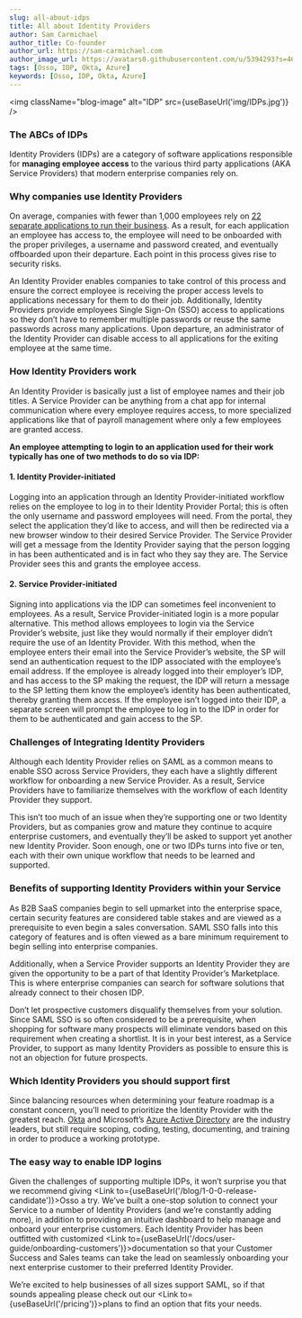 ```yaml
---
slug: all-about-idps
title: All about Identity Providers
author: Sam Carmichael
author_title: Co-founder
author_url: https://sam-carmichael.com
author_image_url: https://avatars0.githubusercontent.com/u/5394293?s=460&u=03bbc0c5174d8341157e4cddb3252b74f33b2482&v=4
tags: [Osso, IDP, Okta, Azure]
keywords: [Osso, IDP, Okta, Azure]
---
```



<img className="blog-image" alt="IDP" src={useBaseUrl('img/IDPs.jpg')} />

### The ABCs of IDPs

Identity Providers (IDPs) are a category of software applications responsible for **managing employee access** to the various third party applications (AKA Service Providers) that modern enterprise companies rely on.

<!-- truncate -->

### Why companies use Identity Providers

On average, companies with fewer than 1,000 employees rely on [22 separate applications to run their business](https://www.mcafee.com/blogs/enterprise/cloud-security/every-company-is-a-software-company-today). As a result, for each application an employee has access to, the employee will need to be onboarded with the proper privileges, a username and password created, and eventually offboarded upon their departure. Each point in this process gives rise to security risks.

An Identity Provider enables companies to take control of this process and ensure the correct employee is receiving the proper access levels to applications necessary for them to do their job. Additionally, Identity Providers provide employees Single Sign-On (SSO) access to applications so they don’t have to remember multiple passwords or reuse the same passwords across many applications. Upon departure, an administrator of the Identity Provider can disable access to all applications for the exiting employee at the same time.

### How Identity Providers work

An Identity Provider is basically just a list of employee names and their job titles. A Service Provider can be anything from a chat app for internal communication where every employee requires access, to more specialized applications like that of payroll management where only a few employees are granted access.

**An employee attempting to login to an application used for their work typically has one of two methods to do so via IDP:**

#### 1. Identity Provider-initiated
Logging into an application through an Identity Provider-initiated workflow relies on the employee to log in to their Identity Provider Portal; this is often the only username and password employees will need. From the portal, they select the application they’d like to access, and will then be redirected via a new browser window to their desired Service Provider. The Service Provider will get a message from the Identity Provider saying that the person logging in has been authenticated and is in fact who they say they are. The Service Provider sees this and grants the employee access.

#### 2. Service Provider-initiated
Signing into applications via the IDP can sometimes feel inconvenient to employees. As a result, Service Provider-initiated login is a more popular alternative. This method allows employees to login via the Service Provider’s website, just like they would normally if their employer didn’t require the use of an Identity Provider. With this method, when the employee enters their email into the Service Provider’s website, the SP will send an authentication request to the IDP associated with the employee’s email address. If the employee is already logged into their employer’s IDP, and has access to the SP making the request, the IDP will return a message to the SP letting them know the employee’s identity has been authenticated, thereby granting them access. If the employee isn’t logged into their IDP, a separate screen will prompt the employee to log in to the IDP in order for them to be authenticated and gain access to the SP.

### Challenges of Integrating Identity Providers

Although each Identity Provider relies on SAML as a common means to enable SSO across Service Providers, they each have a slightly different workflow for onboarding a new Service Provider. As a result, Service Providers have to familiarize themselves with the workflow of each Identity Provider they support.

This isn’t too much of an issue when they’re supporting one or two Identity Providers, but as companies grow and mature they continue to acquire enterprise customers, and eventually they’ll be asked to support yet another new Identity Provider. Soon enough, one or two IDPs turns into five or ten, each with their own unique workflow that needs to be learned and supported.

### Benefits of supporting Identity Providers within your Service

As B2B SaaS companies begin to sell upmarket into the enterprise space, certain security features are considered table stakes and are viewed as a prerequisite to even begin a sales conversation. SAML SSO falls into this category of features and is often viewed as a bare minimum requirement to begin selling into enterprise companies.

Additionally, when a Service Provider supports an Identity Provider they are given the opportunity to be a part of that Identity Provider’s Marketplace. This is where enterprise companies can search for software solutions that already connect to their chosen IDP.

Don’t let prospective customers disqualify themselves from your solution. Since SAML SSO is so often considered to be a prerequisite, when shopping for software many prospects will eliminate vendors based on this requirement when creating a shortlist. It is in your best interest, as a Service Provider, to support as many Identity Providers as possible to ensure this is not an objection for future prospects.

### Which Identity Providers you should support first

Since balancing resources when determining your feature roadmap is a constant concern, you’ll need to prioritize the Identity Provider with the greatest reach. [Okta](https://www.okta.com/) and Microsoft’s [Azure Active Directory](https://azure.microsoft.com/en-us/services/active-directory/) are the industry leaders, but still require scoping, coding, testing, documenting, and training in order to produce a working prototype.

### The easy way to enable IDP logins

Given the challenges of supporting multiple IDPs, it won’t surprise you that we recommend giving <Link to={useBaseUrl('/blog/1-0-0-release-candidate')}>Osso</Link> a try. We’ve built a one-stop solution to connect your Service to a number of Identity Providers (and we’re constantly adding more), in addition to providing an intuitive dashboard to help manage and onboard your enterprise customers. Each Identity Provider has been outfitted with customized <Link to={useBaseUrl('/docs/user-guide/onboarding-customers')}>documentation</Link> so that your Customer Success and Sales teams can take the lead on seamlessly onboarding your next enterprise customer to their preferred Identity Provider. 

We’re excited to help businesses of all sizes support SAML, so if that sounds appealing please check out our <Link to={useBaseUrl('/pricing')}>plans</Link> to find an option that fits your needs.
